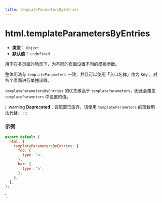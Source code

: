 ```yaml
---
title: templateParametersByEntries
---
```


# html.templateParametersByEntries

- **类型：** `Object`
- **默认值：** `undefined`

用于在多页面的场景下，为不同的页面设置不同的模板参数。

整体用法与 `templateParameters` 一致，并且可以使用「入口名称」作为 key ，对各个页面进行单独设置。

`templateParametersByEntries` 的优先级高于 `templateParameters`，因此会覆盖 `templateParameters` 中设置的值。

:::warning
**Deprecated**：该配置已废弃，请使用 `templateParameters` 的函数用法代替。
:::

### 示例

```js
export default {
  html: {
    templateParametersByEntries: {
      foo: {
        type: 'a',
      },
      bar: {
        type: 'b',
      },
    },
  },
};
```
';
